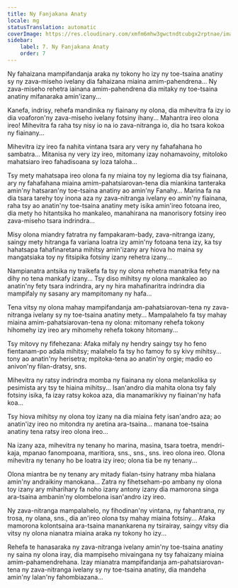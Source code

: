 ```yaml
---
title: Ny Fanjakana Anaty
locale: mg
statusTranslation: automatic
coverImage: https://res.cloudinary.com/xmfm6mhw3gwctndtcubgx2rptnae/image/upload/v1740468922/small_cover_tratado_de_psicologia_revolucionaria_a4c0dca4e0.webp
sidebar:
    label: 7. Ny Fanjakana Anaty
    order: 7
---
```

Ny fahaizana mampifandanja araka ny tokony ho izy ny toe-tsaina anatiny sy ny zava-miseho ivelany dia fahaizana miaina amim-pahendrena... Ny zava-miseho rehetra iainana amim-pahendrena dia mitaky ny toe-tsaina anatiny mifanaraka amin'izany...

Kanefa, indrisy, rehefa mandinika ny fiainany ny olona, dia mihevitra fa izy io dia voaforon'ny zava-miseho ivelany fotsiny ihany... Mahantra ireo olona ireo! Mihevitra fa raha tsy nisy io na io zava-nitranga io, dia ho tsara kokoa ny fiainany...

Mihevitra izy ireo fa nahita vintana tsara ary very ny fahafahana ho sambatra... Mitanisa ny very izy ireo, mitomany izay nohamavoiny, mitoloko mahatsiaro ireo fahadisoana sy loza taloha...

Tsy mety mahatsapa ireo olona fa ny miaina toy ny legioma dia tsy fiainana, ary ny fahafahana miaina amim-pahatsiarovan-tena dia miankina tanteraka amin'ny hatsaran'ny toe-tsaina anatiny ao amin'ny Fanahy... Marina fa na dia tsara tarehy toy inona aza ny zava-nitranga ivelany eo amin'ny fiainana, raha tsy ao anatin'ny toe-tsaina anatiny mety isika amin'ireo fotoana ireo, dia mety ho hitantsika ho mankaleo, manahirana na manorisory fotsiny ireo zava-miseho tsara indrindra...

Misy olona miandry fatratra ny fampakaram-bady, zava-nitranga izany, saingy mety hitranga fa variana loatra izy amin'ny fotoana tena izy, ka tsy hahatsapa fahafinaretana mihitsy amin'izany ary hiova ho maina sy mangatsiaka toy ny fitsipika fotsiny izany rehetra izany...

Nampianatra antsika ny traikefa fa tsy ny olona rehetra manatrika fety na dihy no tena mankafy izany... Tsy diso mihitsy ny olona mankaleo ao anatin'ny fety tsara indrindra, ary ny hira mahafinaritra indrindra dia mampifaly ny sasany ary mampitomany ny hafa...

Tena vitsy ny olona mahay mampifandanja am-pahatsiarovan-tena ny zava-nitranga ivelany sy ny toe-tsaina anatiny mety... Mampalahelo fa tsy mahay miaina amim-pahatsiarovan-tena ny olona: mitomany rehefa tokony hihomehy izy ireo ary mihomehy rehefa tokony hitomany...

Tsy mitovy ny fifehezana: Afaka mifaly ny hendry saingy tsy ho feno fientanam-po adala mihitsy; malahelo fa tsy ho famoy fo sy kivy mihitsy... tony ao anatin'ny herisetra; mpitoka-tena ao anatin'ny orgie; madio eo anivon'ny filan-dratsy, sns.

Mihevitra ny ratsy indrindra momba ny fiainana ny olona melankolika sy pesimista ary tsy te hiaina mihitsy... Isan'andro dia mahita olona tsy faly fotsiny isika, fa izay ratsy kokoa aza, dia manamarikivy ny fiainan'ny hafa koa...

Tsy hiova mihitsy ny olona toy izany na dia miaina fety isan'andro aza; ao anatin'izy ireo no mitondra ny aretina ara-tsaina... manana toe-tsaina anatiny tena ratsy ireo olona ireo...

Na izany aza, mihevitra ny tenany ho marina, masina, tsara toetra, mendri-kaja, mpanao fanompoana, maritiora, sns., sns., sns. ireo olona ireo. Olona mihevitra ny tenany ho be loatra izy ireo; olona tia be ny tenany...

Olona miantra be ny tenany ary mitady fialan-tsiny hatrany mba hialana amin'ny andraikiny manokana... Zatra ny fihetseham-po ambany ny olona toy izany ary miharihary fa noho izany antony izany dia mamorona singa ara-tsaina ambanin'ny olombelona isan'andro izy ireo.

Ny zava-nitranga mampalahelo, ny fihodinan'ny vintana, ny fahantrana, ny trosa, ny olana, sns., dia an'ireo olona tsy mahay miaina fotsiny... Afaka mamorona kolontsaina ara-tsaina manankarena ny tsirairay, saingy vitsy dia vitsy ny olona nianatra miaina araka ny tokony ho izy...

Rehefa te hanasaraka ny zava-nitranga ivelany amin'ny toe-tsaina anatiny ny saina ny olona iray, dia mampiseho mivaingana ny tsy fahaizany miaina amim-pahamendrehana. Izay mianatra mampifandanja am-pahatsiarovan-tena ny zava-nitranga ivelany sy ny toe-tsaina anatiny, dia mandeha amin'ny lalan'ny fahombiazana...

